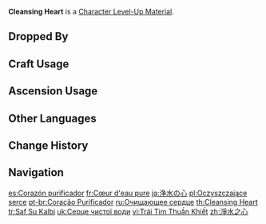 {{Item Infobox
|title       = Cleans&shy;ing Heart
|id          = 113012
|image       = Item Cleansing Heart.png
|type        = Character Level-Up Materials
|group       = Normal Boss Drops
|invCategory = Character Development Items
|quality     = 4
|description = A palmful of eternal water left by an oceanid.<br>Though it has already diffused among the depths of the lake, its purity remains all the same. But why would a creature so pure and clean as an oceanid covet the appearance of a being that roams the land, and assume such a form with pure water? They need not breathe nor do they require sustenance...
|source1     = Dropped by Lv. 30+ [[Rhodeia of Loch|Oceanid]]s
|source2     = 
|source3     = 
|source4     = 
|source5     = 
}}
'''Cleansing Heart''' is a [[Character Level-Up Material]].

==Dropped By==
{{Dropped By|level=30}}

==Craft Usage==
{{Craft Usage}}

==Ascension Usage==
{{Ascension Usage}}

==Other Languages==
{{Other Languages
|en      = Cleansing Heart
|zhs     = 净水之心
|zhs_rm  = Jìngshuǐ zhī Xīn
|zht     = 淨水之心
|zht_rm  = Jìngshuǐ zhī Xīn
|zh_tl   = Heart of Clean Water
|ja      = 浄水の心
|ja_rm   = Jousui no Kokoro
|ja_tl   = Heart of Purified Water
|ko      = 물처럼 맑은 마음
|ko_tl   = Clean Heart Like Water
|es      = Corazón purificador
|es_tl   = Purifying Heart
|fr      = Cœur d'eau pure
|fr_tl   = Heart of Pure Water
|ru      = Очищающее сердце
|ru_tl   = Cleansing Heart
|th      = Cleansing Heart
|vi      = Trái Tim Thuần Khiết
|vi_tl   = 
|de      = Reinigendes Herz
|de_tl   = Cleansing Heart
|id      = Cleansing Heart
|pt      = Coração Purificador
|pt_tl   = Purifying Heart
|tr      = Saf Su Kalbi
|tr_tl   = Pure Water Heart
|it      = Cuore purificatore
|it_tl   = 
}}

==Change History==
{{Change History|1.0}}

==Navigation==
{{Development Item Navbox|Character Level-Up Materials}}

[[es:Corazón purificador]]
[[fr:Cœur d'eau pure]]
[[ja:浄水の心]]
[[pl:Oczyszczające serce]]
[[pt-br:Coração Purificador]]
[[ru:Очищающее сердце]]
[[th:Cleansing Heart]]
[[tr:Saf Su Kalbi]]
[[uk:Серце чистої води]]
[[vi:Trái Tim Thuần Khiết]]
[[zh:淨水之心]]
